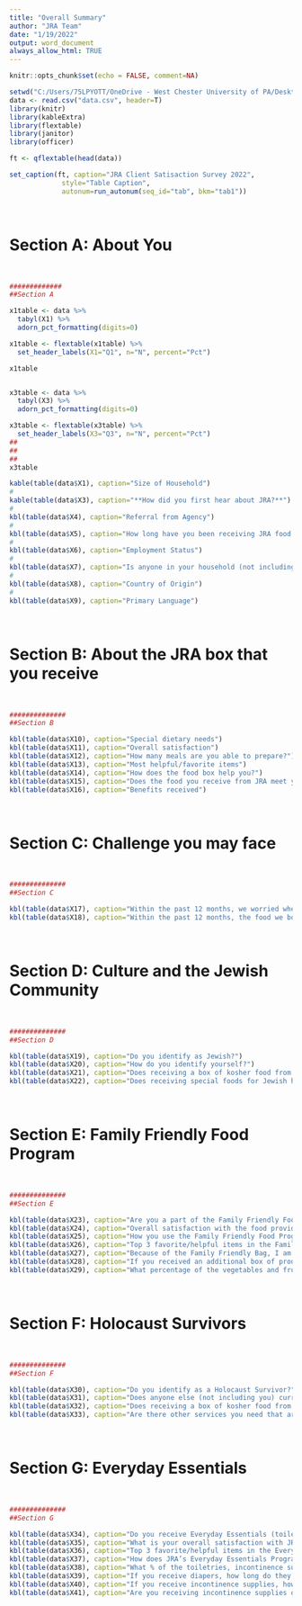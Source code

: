 ```yaml
---
title: "Overall Summary"
author: "JRA Team"
date: "1/19/2022"
output: word_document
always_allow_html: TRUE
---
```


```r
knitr::opts_chunk$set(echo = FALSE, comment=NA)

setwd("C:/Users/75LPYOTT/OneDrive - West Chester University of PA/Desktop/JRA2022")
data <- read.csv("data.csv", header=T)
library(knitr)
library(kableExtra)
library(flextable)
library(janitor)
library(officer)

ft <- qflextable(head(data))

set_caption(ft, caption="JRA Client Satisaction Survey 2022",
             style="Table Caption", 
             autonum=run_autonum(seq_id="tab", bkm="tab1"))
```

$~$

# Section A: About You

$~$

```r

#############
##Section A

x1table <- data %>%
  tabyl(X1) %>%
  adorn_pct_formatting(digits=0)

x1table <- flextable(x1table) %>%
  set_header_labels(X1="Q1", n="N", percent="Pct")

x1table


x3table <- data %>%
  tabyl(X3) %>%
  adorn_pct_formatting(digits=0)

x3table <- flextable(x3table) %>%
  set_header_labels(X3="Q3", n="N", percent="Pct")
##
##
##
x3table

kable(table(data$X1), caption="Size of Household")
#
kable(table(data$X3), caption="**How did you first hear about JRA?**")
#
kbl(table(data$X4), caption="Referral from Agency")
#
kbl(table(data$X5), caption="How long have you been receiving JRA food boxes?")
#
kbl(table(data$X6), caption="Employment Status")
#
kbl(table(data$X7), caption="Is anyone in your household (not including you) unmployed?")
#
kbl(table(data$X8), caption="Country of Origin")
#
kbl(table(data$X9), caption="Primary Language")
```

$~$

# Section B: About the JRA box that you receive

$~$

```r
##############
##Section B

kbl(table(data$X10), caption="Special dietary needs")
kbl(table(data$X11), caption="Overall satisfaction")
kbl(table(data$X12), caption="How many meals are you able to prepare?")
kbl(table(data$X13), caption="Most helpful/favorite items")
kbl(table(data$X14), caption="How does the food box help you?")
kbl(table(data$X15), caption="Does the food you receive from JRA meet yout food needs?")
kbl(table(data$X16), caption="Benefits received")
```

$~$

# Section C: Challenge you may face

$~$

```r
##############
##Section C

kbl(table(data$X17), caption="Within the past 12 months, we worried whether our food would run out before we got money to buy more.")
kbl(table(data$X18), caption="Within the past 12 months, the food we bought just didn’t last and we didn’t have money to get more.")
```

$~$

# Section D: Culture and the Jewish Community

$~$

```r
##############
##Section D

kbl(table(data$X19), caption="Do you identify as Jewish?")
kbl(table(data$X20), caption="How do you identify yourself?")
kbl(table(data$X21), caption="Does receiving a box of kosher food from JRA make you feel connected to the Jewish community?")
kbl(table(data$X22), caption="Does receiving special foods for Jewish holidays in the JRA box enable you to have a more meaningful celebration?")
```

$~$

# Section E: Family Friendly Food Program

$~$

```r
##############
##Section E

kbl(table(data$X23), caption="Are you a part of the Family Friendly Food Program (blue bag)?")
kbl(table(data$X24), caption="Overall satisfaction with the food provided in the Family Friendly Food Program?")
kbl(table(data$X25), caption="How you use the Family Friendly Food Program")
kbl(table(data$X26), caption="Top 3 favorite/helpful items in the Family Friendly Food Program")
kbl(table(data$X27), caption="Because of the Family Friendly Bag, I am able to offer my children more nutritious food.")
kbl(table(data$X28), caption="If you received an additional box of produce during the summer months, what was your overall satisfaction with the produce provided?")
kbl(table(data$X29), caption="What percentage of the vegetables and fruit from the produce box did you use?")
```

$~$

# Section F: Holocaust Survivors

$~$

```r
##############
##Section F

kbl(table(data$X30), caption="Do you identify as a Holocaust Survivor?")
kbl(table(data$X31), caption="Does anyone else (not including you) currently living in your household identify as a Holocaust Survivor?")
kbl(table(data$X32), caption="Does receiving a box of kosher food from JRA make you feel cared for by the Jewish community?")
kbl(table(data$X33), caption="Are there other services you need that are not currently being provided to you by another human service agency?")
```

$~$

# Section G: Everyday Essentials

$~$

```r

##############
##Section G

kbl(table(data$X34), caption="Do you receive Everyday Essentials (toiletries, incontinence, and/or diaper supplies)?")
kbl(table(data$X35), caption="What is your overall satisfaction with JRA’s Everyday Essentials Program?")
kbl(table(data$X36), caption="Top 3 favorite/helpful items in the Everyday Essentials Program")
kbl(table(data$X37), caption="How does JRA’s Everyday Essentials Program help you?")
kbl(table(data$X38), caption="What % of the toiletries, incontinence supplies, and/or diapers are you able to use from JRA’s monthly food delivery?")
kbl(table(data$X39), caption="If you receive diapers, how long do they last?")
kbl(table(data$X40), caption="If you receive incontinence supplies, how long do they last?")
kbl(table(data$X41), caption="Are you receiving incontinence supplies or children's diapers from any other agencies?")
```

